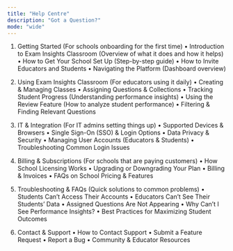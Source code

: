 ```yaml
---
title: "Help Centre"
description: "Got a Question?"
mode: "wide"
---
```




<CardGroup cols={3}>
  <Card title="Getting Started" icon="rocket" href="https://mintlify.com/docs/quickstart">

  </Card>

  <Card title="For Students" icon="child" href="https://mintlify.com/docs/development">

  </Card>

  <Card title="For Educators" icon="books">

  </Card>

  <Card title="For Schools" icon="school">

  </Card>

  <Card title="Pricing & Usage" icon="coin">

  </Card>

  <Card title="Troubleshooting" icon="hammer">

  </Card>

  <Card title="Contact & Support" icon="phone">

  </Card>
</CardGroup>

1. Getting Started (For schools onboarding for the first time)
   •	Introduction to Exam Insights Classroom (Overview of what it does and how it helps)
   •	How to Get Your School Set Up (Step-by-step guide)
   •	How to Invite Educators and Students
   •	Navigating the Platform (Dashboard overview)

2. Using Exam Insights Classroom (For educators using it daily)
   •	Creating & Managing Classes
   •	Assigning Questions & Collections
   •	Tracking Student Progress (Understanding performance insights)
   •	Using the Review Feature (How to analyze student performance)
   •	Filtering & Finding Relevant Questions

3. IT & Integration (For IT admins setting things up)
   •	Supported Devices & Browsers
   •	Single Sign-On (SSO) & Login Options
   •	Data Privacy & Security
   •	Managing User Accounts (Educators & Students)
   •	Troubleshooting Common Login Issues

4. Billing & Subscriptions (For schools that are paying customers)
   •	How School Licensing Works
   •	Upgrading or Downgrading Your Plan
   •	Billing & Invoices
   •	FAQs on School Pricing & Features

5. Troubleshooting & FAQs (Quick solutions to common problems)
   •	Students Can’t Access Their Accounts
   •	Educators Can’t See Their Students’ Data
   •	Assigned Questions Are Not Appearing
   •	Why Can’t I See Performance Insights?
   •	Best Practices for Maximizing Student Outcomes

6. Contact & Support
   •	How to Contact Support
   •	Submit a Feature Request
   •	Report a Bug
   •	Community & Educator Resources